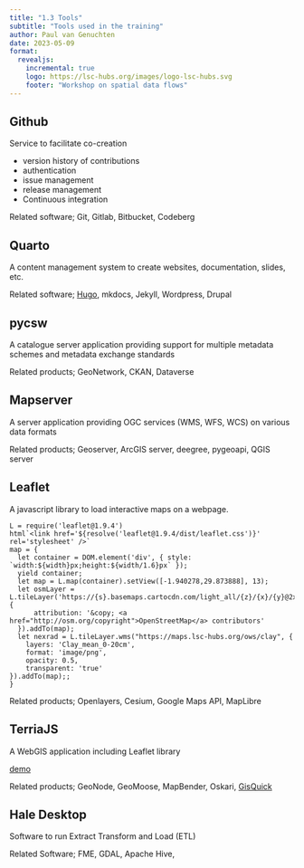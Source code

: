 ```yaml
---
title: "1.3 Tools"
subtitle: "Tools used in the training"
author: Paul van Genuchten
date: 2023-05-09
format:
  revealjs:
    incremental: true
    logo: https://lsc-hubs.org/images/logo-lsc-hubs.svg
    footer: "Workshop on spatial data flows"
---
```


## Github

Service to facilitate co-creation

- version history of contributions
- authentication
- issue management
- release management
- Continuous integration

Related software; Git, Gitlab, Bitbucket, Codeberg

## Quarto

A content management system to create websites, documentation, slides, etc.

Related software; [Hugo](gohugo.io), mkdocs, Jekyll, Wordpress, Drupal

## pycsw

A catalogue server application providing support for multiple metadata schemes and metadata exchange standards

Related products; GeoNetwork, CKAN, Dataverse

## Mapserver

A server application providing OGC services (WMS, WFS, WCS) on various data formats

Related products; Geoserver, ArcGIS server, deegree, pygeoapi, QGIS server

## Leaflet

A javascript library to load interactive maps on a webpage.

```ojs
L = require('leaflet@1.9.4')
html`<link href='${resolve('leaflet@1.9.4/dist/leaflet.css')}' rel='stylesheet' />`
map = {
  let container = DOM.element('div', { style: `width:${width}px;height:${width/1.6}px` });
  yield container;
  let map = L.map(container).setView([-1.940278,29.873888], 13);
  let osmLayer = L.tileLayer('https://{s}.basemaps.cartocdn.com/light_all/{z}/{x}/{y}@2x.png', {
      attribution: '&copy; <a href="http://osm.org/copyright">OpenStreetMap</a> contributors'
  }).addTo(map);
  let nexrad = L.tileLayer.wms("https://maps.lsc-hubs.org/ows/clay", {
    layers: 'Clay_mean_0-20cm',
    format: 'image/png',
    opacity: 0.5,
    transparent: 'true'
}).addTo(map);;
}
```


Related products; Openlayers, Cesium, Google Maps API, MapLibre 

## TerriaJS

A WebGIS application including Leaflet library

[demo](https://maps.lsc-hubs.org/#rwanda)

Related products; GeoNode, GeoMoose, MapBender, Oskari, [GisQuick](https://gisquick.org/)

## Hale Desktop

Software to run Extract Transform and Load (ETL)

Related Software; FME, GDAL, Apache Hive, 

